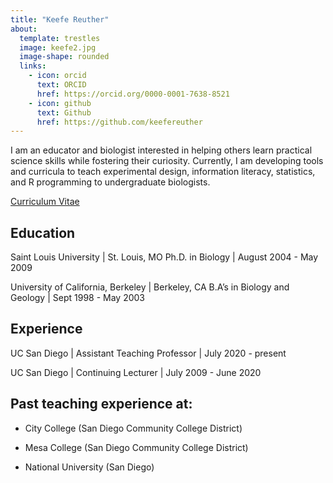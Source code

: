 ```yaml
---
title: "Keefe Reuther"
about:
  template: trestles
  image: keefe2.jpg
  image-shape: rounded
  links:
    - icon: orcid
      text: ORCID
      href: https://orcid.org/0000-0001-7638-8521
    - icon: github
      text: Github
      href: https://github.com/keefereuther
---
```


I am an educator and biologist interested in helping others learn practical science skills while fostering their curiosity. Currently, I am developing tools and curricula to teach experimental design, information literacy, statistics, and R programming to undergraduate biologists.

[Curriculum Vitae](/KeefeReutherCV.pdf)

## Education

Saint Louis University \| St. Louis, MO Ph.D. in Biology \| August 2004 - May 2009

University of California, Berkeley \| Berkeley, CA B.A's in Biology and Geology \| Sept 1998 - May 2003

## Experience

UC San Diego \| Assistant Teaching Professor \| July 2020 - present

UC San Diego \| Continuing Lecturer \| July 2009 - June 2020

## Past teaching experience at:

-   City College (San Diego Community College District)

-   Mesa College (San Diego Community College District)

-   National University (San Diego)
